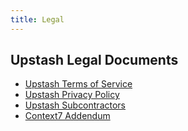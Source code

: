 ```yaml
---
title: Legal
---
```


## Upstash Legal Documents

- [Upstash Terms of Service](https://upstash.com/trust/terms.pdf)
- [Upstash Privacy Policy](https://upstash.com/trust/privacy.pdf)
- [Upstash Subcontractors](https://upstash.com/trust/subprocessors.pdf)
- [Context7 Addendum](https://upstash.com/trust/context7addendum.pdf)
